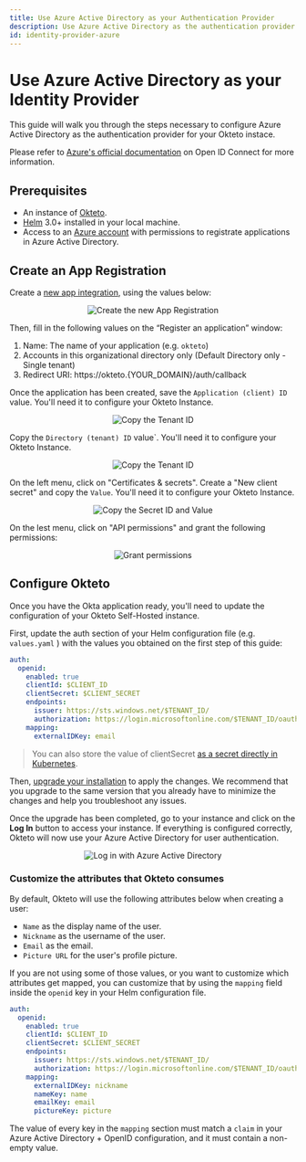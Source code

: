 ```yaml
---
title: Use Azure Active Directory as your Authentication Provider
description: Use Azure Active Directory as the authentication provider of your Okteto Self-hosted instance
id: identity-provider-azure
---
```



# Use Azure Active Directory as your Identity Provider<TiersList tiers="Self-Hosted" />

This guide will walk you through the steps necessary to configure Azure Active Directory as the authentication provider for your Okteto instace.

Please refer to [Azure's official documentation](https://learn.microsoft.com/en-us/power-apps/maker/portals/configure/configure-openid-settings) on Open ID Connect for more information.

## Prerequisites

- An instance of [Okteto](https://okteto.com/docs/self-hosted/).
- [Helm](https://helm.sh/docs/intro/install/) 3.0+ installed in your local machine.
- Access to an [Azure account](https://portal.azure.com) with permissions to registrate applications in Azure Active Directory.

## Create an App Registration

Create a [new app integration](https://portal.azure.com/#view/Microsoft_AAD_RegisteredApps/CreateApplicationBlade/quickStartType~/null/isMSAApp~/false), using the values below:

<p align="center">
  <Image
    src={require("@site/static/img/new-app.png").default}
    alt="Create the new App Registration"
  />
</p>

Then, fill in the following values on the “Register an application” window:

1. Name: The name of your application (e.g. `okteto`)
2. Accounts in this organizational directory only (Default Directory only - Single tenant)
3. Redirect URI: https://okteto.{YOUR_DOMAIN}/auth/callback

Once the application has been created, save the `Application (client) ID` value. You'll need it to configure your Okteto Instance.

<p align="center">
  <Image
    src={require("@site/static/img/client-id.png").default}
    alt="Copy the Tenant ID"
  />
</p>

Copy the `Directory (tenant) ID` value`. You'll need it to configure your Okteto Instance.

<p align="center">
  <Image
    src={require("@site/static/img/tenant-id.png").default}
    alt="Copy the Tenant ID"
  />
</p>

On the left menu, click on "Certificates & secrets". Create a "New client secret" and copy the `Value`. You'll need it to configure your Okteto Instance.

<p align="center">
  <Image
    src={require("@site/static/img/azure-secrets.png").default}
    alt="Copy the Secret ID and Value"
  />
</p>

On the lest menu, click on "API permissions" and grant the following permissions:

<p align="center">
  <Image
    src={require("@site/static/img/permissions.png").default}
    alt="Grant permissions"
  />
</p>

## Configure Okteto

Once you have the Okta application ready, you'll need to update the configuration of your Okteto Self-Hosted instance.

First, update the auth section of your Helm configuration file (e.g. `values.yaml` ) with the values you obtained on the first step of this guide:

```yaml
auth:
  openid:
    enabled: true
    clientId: $CLIENT_ID
    clientSecret: $CLIENT_SECRET
    endpoints:
      issuer: https://sts.windows.net/$TENANT_ID/
      authorization: https://login.microsoftonline.com/$TENANT_ID/oauth2/v2.0/authorize
    mapping:
      externalIDKey: email
```

> You can also store the value of clientSecret [as a secret directly in Kubernetes](self-hosted/administration/configuration.mdx#store-sensitive-configuration-values-using-a-secret).

Then, [upgrade your installation](self-hosted/install/upgrade.mdx) to apply the changes. We recommend that you upgrade to the same version that you already have to minimize the changes and help you troubleshoot any issues.

Once the upgrade has been completed, go to your instance and click on the **Log In** button to access your instance. If everything is configured correctly, Okteto will now use your Azure Active Directory for user authentication.

<p align="center">
  <Image
    src={require("@site/static/img/with-azure.png").default}
    alt="Log in with Azure Active Directory"
  />
</p>

### Customize the attributes that Okteto consumes

By default, Okteto will use the following attributes below when creating a user:

- `Name` as the display name of the user.
- `Nickname` as the username of the user.
- `Email` as the email.
- `Picture URL` for the user's profile picture.

If you are not using some of those values, or you want to customize which attributes get mapped, you can customize that by using the `mapping` field inside the `openid` key in your Helm configuration file.

```yaml
auth:
  openid:
    enabled: true
    clientId: $CLIENT_ID
    clientSecret: $CLIENT_SECRET
    endpoints:
      issuer: https://sts.windows.net/$TENANT_ID/
      authorization: https://login.microsoftonline.com/$TENANT_ID/oauth2/v2.0/authorize
    mapping:
      externalIDKey: nickname
      nameKey: name
      emailKey: email
      pictureKey: picture
```

The value of every key in the `mapping` section must match a `claim` in your Azure Active Directory + OpenID configuration, and it must contain a non-empty value.
